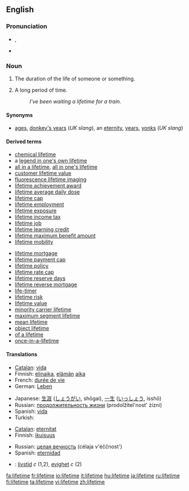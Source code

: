 {{wikipedia|dab=lifetime}}
==English==

===Pronunciation===
* {{IPA|/ˈlaɪftaɪm/}}, {{SAMPA|/"laIftaIm/}}
* {{audio|en-us-lifetime.ogg|Audio (US)}}

===Noun===
{{en-noun|sg=[[life]][[time]]}}

# The duration of the life of someone or something.
# {{context|informal|hyperbolic}} A long period of time.
#: ''I've been waiting a lifetime for a train.''

====Synonyms====
* {{i-c|informal|hyperbolic: a long period of time}} [[ages]], [[donkey's years]] (''UK slang''), an [[eternity]], [[years]], [[yonks]] (''UK slang'')

====Derived terms====
{{rel-top|terms derived from ''lifetime''}}
* [[chemical lifetime]]
* a [[legend in one's own lifetime]]
* [[all in a lifetime]], [[all in one's lifetime]]
* [[customer lifetime value]]
* [[fluorescence lifetime imaging]]
* [[lifetime achievement award]]
* [[lifetime average daily dose]]
* [[lifetime cap]]
* [[lifetime employment]]
* [[lifetime exposure]]
* [[lifetime income tax]]
* [[lifetime job]]
* [[lifetime learning credit]]
* [[lifetime maximum benefit amount]]
* [[lifetime mobility]]
{{rel-mid}}
* [[lifetime mortgage]]
* [[lifetime payment cap]]
* [[lifetime policy]]
* [[lifetime rate cap]]
* [[lifetime reserve days]]
* [[lifetime reverse mortgage]]
* [[life-timer]]
* [[lifetime risk]]
* [[lifetime value]]
* [[minority carrier lifetime]]
* [[maximum segment lifetime]]
* [[mean lifetime]]
* [[object lifetime]]
* [[of a lifetime]]<!--chance, trip, etc-->
* [[once-in-a-lifetime]]
{{rel-bottom}}

====Translations====
{{trans-top|duration of the life of someone or something}}
* [[Catalan]]: [[vida#Catalan|vida]] {{f}}
* Finnish: [[elinaika]], [[elämä|elämän]] [[aika]]
* French: [[durée de vie]] {{f}}
* German: [[Leben]] {{n}}
{{trans-mid}}
* Japanese: [[生涯]] ([[しょうがい]], shōgai), [[一生]] ([[いっしょう]], isshō)
* Russian: [[продолжительность жизни]] (prodolžítel'nost' żízni) {{f}}
* Spanish: [[vida#Spanish|vida]] {{f}}
* Turkish: {{t|tr|ömür}}
{{trans-bottom}}

{{trans-top|informal, hyperbolic: a long period of time}}
* [[Catalan]]: [[eternitat]] {{f}}
* Finnish: [[ikuisuus]]
{{trans-mid}}
* Russian: [[целая вечность]] (célaja v'éččnost') {{f}}
* Spanish: [[eternidad]] {{f}}
{{trans-bottom}}

{{checktrans}}
* {{ttbc|Swedish}}: [[livstid]] ''c'' (1,2), [[evighet]] ''c'' (2)

[[fa:lifetime]]
[[fr:lifetime]]
[[io:lifetime]]
[[it:lifetime]]
[[hu:lifetime]]
[[ja:lifetime]]
[[ru:lifetime]]
[[fi:lifetime]]
[[ta:lifetime]]
[[vi:lifetime]]
[[zh:lifetime]]